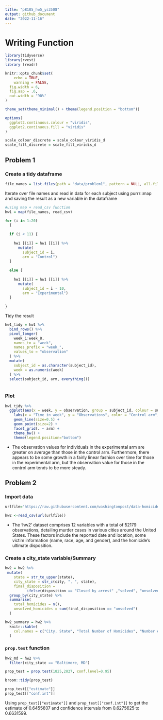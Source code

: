 ```yaml
---
title: "p8105_hw5_ys3508"
output: github_document
date: "2022-11-16"
---
```

# Writing Function
```r
library(tidyverse)
library(rvest)
library (readr)

knitr::opts_chunk$set(
	echo = TRUE,
	warning = FALSE,
  fig.width = 6,
  fig.asp = .6,
  out.width = "90%"
)

theme_set(theme_minimal() + theme(legend.position = "bottom"))

options(
  ggplot2.continuous.colour = "viridis",
  ggplot2.continuous.fill = "viridis"
)

scale_colour_discrete = scale_colour_viridis_d
scale_fill_discrete = scale_fill_viridis_d
```


## Problem 1
### Create a tidy dataframe
```r
file_names = list.files(path = "data/problem1", pattern = NULL, all.files = FALSE, full.names = TRUE)
```

Iterate over file names and read in data for each subject using purrr::map and saving the result as a new variable in the dataframe
```r
#using map + read_csv function
hw1 = map(file_names, read_csv)

for (i in 1:20) 
  {
  
  if (i < 11) {
    
    hw1 [[i]] = hw1 [[i]] %>% 
      mutate(
        subject_id = i,
        arm = "Control")
  }
  
  else {
    
    hw1 [[i]] = hw1 [[i]] %>% 
      mutate(
        subject_id = i - 10,
        arm = "Experimental")
  }
  
}

```
Tidy the result

```r
hw1_tidy = hw1 %>%
  bind_rows() %>% 
  pivot_longer(
    week_1:week_8,
    names_to = "week",
    names_prefix = "week_",
    values_to = "observation"
  ) %>%  
  mutate(
    subject_id = as.character(subject_id),
    week = as.numeric(week)
  ) %>% 
  select(subject_id, arm, everything())
 
```

### Plot

```r
hw1_tidy %>% 
  ggplot(aes(x = week, y = observation, group = subject_id, colour = subject_id)) +
    labs(x = "Time in week", y = "Observations", color = "Control arm", title = "Observations on each subject over time") + 
    geom_line(size=0.5) +
    geom_point(size=2) +
    facet_grid(. ~ arm) +
    theme_bw() +
    theme(legend.position="bottom")

```

* The observation values for individuals in the experimental arm are greater on average than those in the control arm. Furthermore, there appears to be some growth in a fairly linear fashion over time for those in the experimental arm, but the observation value for those in the control arm tends to be more steady.

## Problem 2
### Import data
```r
urlfile="https://raw.githubusercontent.com/washingtonpost/data-homicides/master/homicide-data.csv"

hw2 <-read_csv(url(urlfile))
```

* The 'hw2' dataset comprises 12 variables with a total of 52179 observations, detailing murder cases in various cities around the United States. These factors include the reported date and location, some victim information (name, race, age, and gender), and the homicide's ultimate disposition.

### Create a city_state variable/Summary

```r
hw2 = hw2 %>% 
 mutate(
    state = str_to_upper(state),
    city_state = str_c(city, ", ", state),
    final_disposition =
          ifelse(disposition == "Closed by arrest" ,"solved", "unsolved")) %>% 
  group_by(city_state) %>% 
  summarise(
    total_homicides = n(),
    unsolved_homicides = sum(final_disposition == "unsolved")
  ) 

hw2_summary = hw2 %>% 
  knitr::kable(
    col.names = c("City, State", "Total Number of Homicides", "Number of Unsolved Homicides")
  )
```

###  `prop.test` function

```r

hw2_md = hw2 %>% 
  filter(city_state == "Baltimore, MD") 

prop_test = prop.test(1825,2827, conf.level=0.95)

broom::tidy(prop_test)

prop_test[["estimate"]]
prop_test[["conf.int"]]

```

Using `prop_test[["estimate"]]` and `prop_test[["conf.int"]]` to get the estimate of 0.6455607 and confidence intervals from 0.6275625 to 0.6631599.

